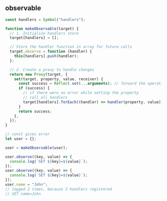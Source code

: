 
## observable

```js title="observable"
const handlers = Symbol("handlers");

function makeObservable(target) {
  // 1. Initialize handlers store
  target[handlers] = [];

  // Store the handler function in array for future calls
  target.observe = function (handler) {
    this[handlers].push(handler);
  };

  // 2. Create a proxy to handle changes
  return new Proxy(target, {
    set(target, property, value, receiver) {
      const success = Reflect.set(...arguments); // forward the operation to object
      if (success) {
        // if there were no error while setting the property
        // call all handlers
        target[handlers].forEach((handler) => handler(property, value));
      }
      return success;
    },
  });
}

// const gives error
let user = {};

user = makeObservable(user);

user.observe((key, value) => {
  console.log(`SET ${key}=${value}`);
});
user.observe((key, value) => {
  console.log(`SET ${key}=${value}`);
});
user.name = "John";
// logged 2 times, because 2 handlers registered
// SET name=John
```
